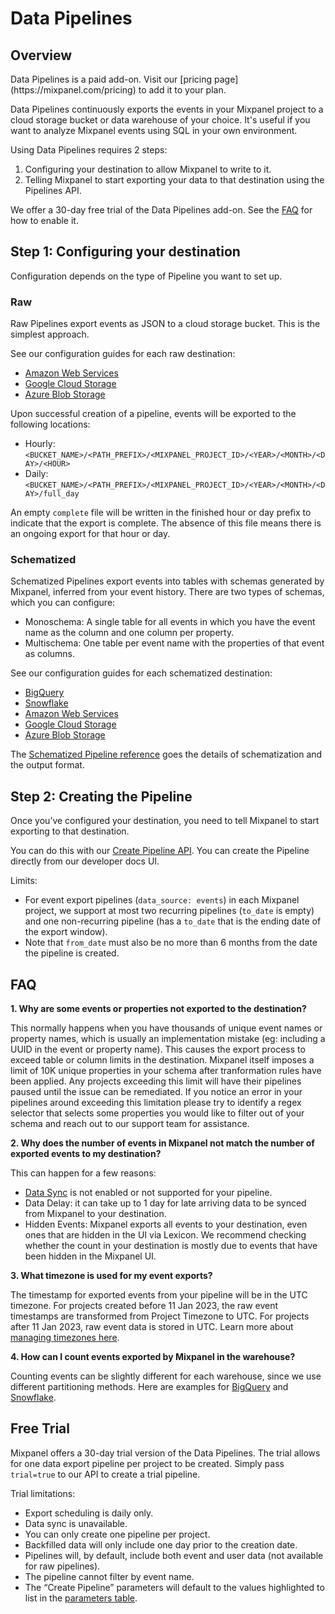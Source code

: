 
# Data Pipelines

## Overview

<Callout type="info" >
  Data Pipelines is a paid add-on. Visit our [pricing page](https://mixpanel.com/pricing) to add it to your plan.
</Callout>

Data Pipelines continuously exports the events in your Mixpanel project to a cloud storage bucket or data warehouse of your choice. It's useful if you want to analyze Mixpanel events using SQL in your own environment.

Using Data Pipelines requires 2 steps:
1. Configuring your destination to allow Mixpanel to write to it.
2. Telling Mixpanel to start exporting your data to that destination using the Pipelines API.

We offer a 30-day free trial of the Data Pipelines add-on. See the [FAQ](#how-does-the-free-trial-work) for how to enable it.


## Step 1: Configuring your destination

Configuration depends on the type of Pipeline you want to set up.

### Raw

Raw Pipelines export events as JSON to a cloud storage bucket. This is the simplest approach.

See our configuration guides for each raw destination:
- [Amazon Web Services](/docs/data-pipelines/integrations/raw-aws-pipeline) 
- [Google Cloud Storage](/docs/data-pipelines/integrations/raw-gcs-pipeline)
- [Azure Blob Storage](/docs/data-pipelines/integrations/raw-azure-pipeline) 

Upon successful creation of a pipeline, events will be exported to the following locations:
- Hourly: `<BUCKET_NAME>/<PATH_PREFIX>/<MIXPANEL_PROJECT_ID>/<YEAR>/<MONTH>/<DAY>/<HOUR>`
- Daily:  `<BUCKET_NAME>/<PATH_PREFIX>/<MIXPANEL_PROJECT_ID>/<YEAR>/<MONTH>/<DAY>/full_day`

An empty `complete` file will be written in the finished hour or day prefix to indicate that the export is complete. The absence of this file means there is an ongoing export for that hour or day.


### Schematized

Schematized Pipelines export events into tables with schemas generated by Mixpanel, inferred from your event history. There are two types of schemas, which you can configure:
* Monoschema: A single table for all events in which you have the event name as the column and one column per property.
* Multischema: One table per event name with the properties of that event as columns.

See our configuration guides for each schematized destination:
- [BigQuery](/docs/data-pipelines/integrations/schematized-bigquery-pipeline) 
- [Snowflake](/docs/data-pipelines/integrations/schematized-snowflake-pipeline) 
- [Amazon Web Services](/docs/data-pipelines/integrations/schematized-aws-pipeline) 
- [Google Cloud Storage](/docs/data-pipelines/integrations/schematized-gcs-pipeline) 
- [Azure Blob Storage](/docs/data-pipelines/integrations/schematized-azure-pipeline) 

The [Schematized Pipeline reference](/docs/data-pipelines/schematized-export-pipeline) goes the details of schematization and the output format.

## Step 2: Creating the Pipeline

Once you’ve configured your destination, you need to tell Mixpanel to start exporting to that destination.

You can do this with our [Create Pipeline API](https://developer.mixpanel.com/reference/create-warehouse-pipeline). You can create the Pipeline directly from our developer docs UI.

Limits:
* For event export pipelines (`data_source: events`) in each Mixpanel project, we support at most two recurring pipelines (`to_date` is empty) and one non-recurring pipeline (has a `to_date` that is the ending date of the export window).
* Note that `from_date` must also be no more than 6 months from the date the pipeline is created.

## FAQ

**1. Why are some events or properties not exported to the destination?**

This normally happens when you have thousands of unique event names or property names, which is usually an implementation mistake (eg: including a UUID in the event or property name). This causes the export process to exceed table or column limits in the destination. Mixpanel itself imposes a limit of 10K unique properties in your schema after tranformation rules have been applied. Any projects exceeding this limit will have their pipelines paused until the issue can be remediated. If you notice an error in your pipelines around exceeding this limitation please try to identify a regex selector that selects some properties you would like to filter out of your schema and reach out to our support team for assistance.

**2. Why does the number of events in Mixpanel not match the number of exported events to my destination?**

This can happen for a few reasons:
- [Data Sync](/docs/data-pipelines/schematized-export-pipeline#data-sync) is not enabled or not supported for your pipeline.
- Data Delay: it can take up to 1 day for late arriving data to be synced from Mixpanel to your destination.
- Hidden Events: Mixpanel exports all events to your destination, even ones that are hidden in the UI via Lexicon. We recommend checking whether the count in your destination is mostly due to events that have been hidden in the Mixpanel UI.

**3. What timezone is used for my event exports?**

The timestamp for exported events from your pipeline will be in the UTC timezone. For projects created before 11 Jan 2023, the raw event timestamps are transformed from Project Timezone to UTC. For projects after 11 Jan 2023, raw event data is stored in UTC. Learn more about [managing timezones here](/docs/orgs-and-projects/managing-projects#manage-timezones-for-projects).

**4. How can I count events exported by Mixpanel in the warehouse?**

Counting events can be slightly different for each warehouse, since we use different partitioning methods. Here are examples for [BigQuery](/docs/data-pipelines/integrations/schematized-bigquery-pipeline#getting-the-number-of-events-in-each-day) and [Snowflake](/docs/data-pipelines/integrations/schematized-snowflake-pipeline#getting-the-number-of-events-in-each-day).

## Free Trial
Mixpanel offers a 30-day trial version of the Data Pipelines. The trial allows for one data export pipeline per project to be created.  Simply pass `trial=true` to our API to create a trial pipeline.

Trial limitations:
* Export scheduling is daily only.
* Data sync is unavailable.
* You can only create one pipeline per project. 
* Backfilled data will only include one day prior to the creation date.
* Pipelines will, by default, include both event and user data (not available for raw pipelines).
* The pipeline cannot filter by event name.
* The “Create Pipeline” parameters will default to the values highlighted to list in the [parameters table](https://developer.mixpanel.com/reference/create-pipelines#create-warehouse-pipeline).
